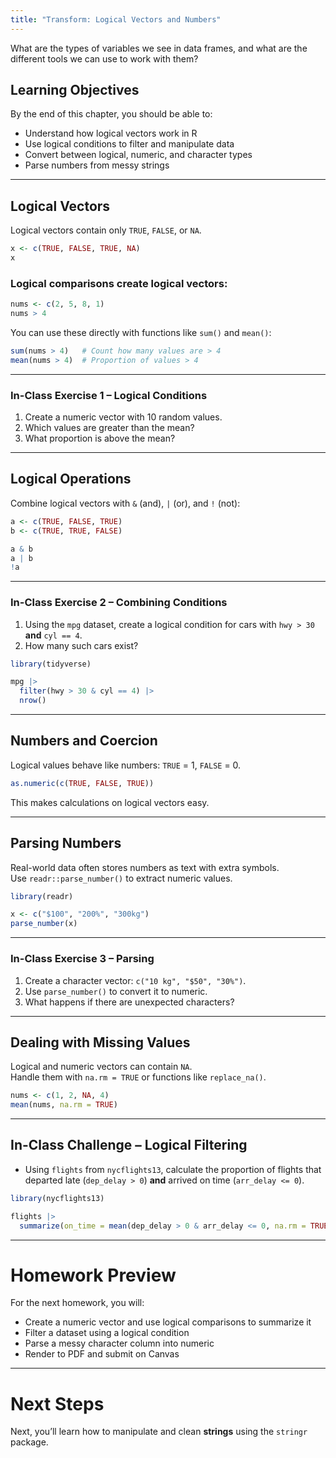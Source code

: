 ```yaml
---
title: "Transform: Logical Vectors and Numbers"
---
```


What are the types of variables we see in data frames, and what are the different tools we can use to work with them?

## Learning Objectives

By the end of this chapter, you should be able to:

- Understand how logical vectors work in R
- Use logical conditions to filter and manipulate data
- Convert between logical, numeric, and character types
- Parse numbers from messy strings

---

## Logical Vectors

Logical vectors contain only `TRUE`, `FALSE`, or `NA`.

```r
x <- c(TRUE, FALSE, TRUE, NA)
x
```

### Logical comparisons create logical vectors:

```r
nums <- c(2, 5, 8, 1)
nums > 4
```

You can use these directly with functions like `sum()` and `mean()`:

```r
sum(nums > 4)   # Count how many values are > 4
mean(nums > 4)  # Proportion of values > 4
```

---

### In-Class Exercise 1 – Logical Conditions

1. Create a numeric vector with 10 random values.  
2. Which values are greater than the mean?  
3. What proportion is above the mean?

---

## Logical Operations

Combine logical vectors with `&` (and), `|` (or), and `!` (not):

```r
a <- c(TRUE, FALSE, TRUE)
b <- c(TRUE, TRUE, FALSE)

a & b
a | b
!a
```

---

### In-Class Exercise 2 – Combining Conditions

1. Using the `mpg` dataset, create a logical condition for cars with `hwy > 30` **and** `cyl == 4`.  
2. How many such cars exist?

```r
library(tidyverse)

mpg |>
  filter(hwy > 30 & cyl == 4) |>
  nrow()
```

---

## Numbers and Coercion

Logical values behave like numbers: `TRUE` = 1, `FALSE` = 0.

```r
as.numeric(c(TRUE, FALSE, TRUE))
```

This makes calculations on logical vectors easy.

---

## Parsing Numbers

Real-world data often stores numbers as text with extra symbols.  
Use `readr::parse_number()` to extract numeric values.

```r
library(readr)

x <- c("$100", "200%", "300kg")
parse_number(x)
```

---

### In-Class Exercise 3 – Parsing

1. Create a character vector: `c("10 kg", "$50", "30%")`.  
2. Use `parse_number()` to convert it to numeric.  
3. What happens if there are unexpected characters?

---

## Dealing with Missing Values

Logical and numeric vectors can contain `NA`.  
Handle them with `na.rm = TRUE` or functions like `replace_na()`.

```r
nums <- c(1, 2, NA, 4)
mean(nums, na.rm = TRUE)
```

---

## In-Class Challenge – Logical Filtering

- Using `flights` from `nycflights13`, calculate the proportion of flights that departed late (`dep_delay > 0`) **and** arrived on time (`arr_delay <= 0`).

```r
library(nycflights13)

flights |>
  summarize(on_time = mean(dep_delay > 0 & arr_delay <= 0, na.rm = TRUE))
```

---

# Homework Preview

For the next homework, you will:

- Create a numeric vector and use logical comparisons to summarize it
- Filter a dataset using a logical condition
- Parse a messy character column into numeric
- Render to PDF and submit on Canvas

---

# Next Steps

Next, you’ll learn how to manipulate and clean **strings** using the `stringr` package.

